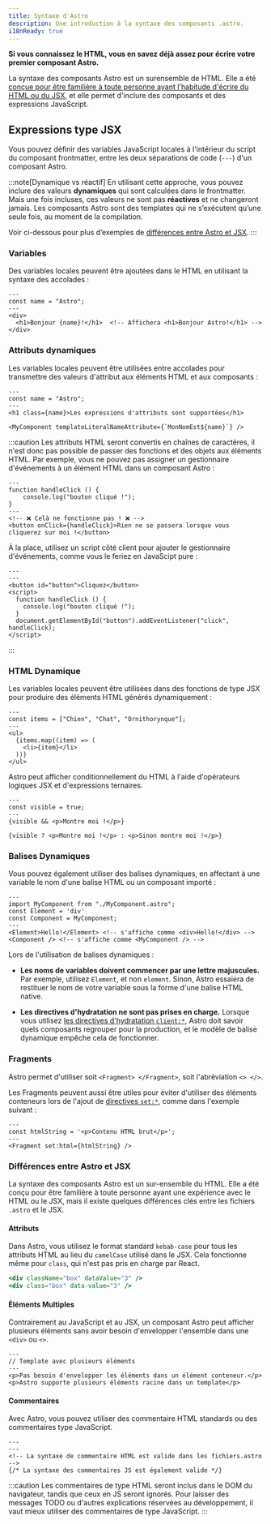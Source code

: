```yaml
---
title: Syntaxe d'Astro
description: Une introduction à la syntaxe des composants .astro.
i18nReady: true
---
```


**Si vous connaissez le HTML, vous en savez déjà assez pour écrire votre premier composant Astro.**

La syntaxe des composants Astro est un surensemble de HTML. Elle a été [conçue pour être familière à toute personne ayant l'habitude d'écrire du HTML ou du JSX](#différences-entre-astro-et-jsx), et elle permet d'inclure des composants et des expressions JavaScript.


## Expressions type JSX

Vous pouvez définir des variables JavaScript locales à l'intérieur du script du composant frontmatter, entre les deux séparations de code (`---`) d'un composant Astro.

:::note[Dynamique vs réactif]
En utilisant cette approche, vous pouvez inclure des valeurs **dynamiques** qui sont calculées dans le frontmatter. Mais une fois incluses, ces valeurs ne sont pas **réactives** et ne changeront jamais. Les composants Astro sont des templates qui ne s’exécutent qu’une seule fois, au moment de la compilation.

Voir ci-dessous pour plus d’exemples de [différences entre Astro et JSX](#différences-entre-astro-et-jsx).
:::

### Variables

Des variables locales peuvent être ajoutées dans le HTML en utilisant la syntaxe des accolades :

```astro title="src/components/Variables.astro" "{name}"
---
const name = "Astro";
---
<div>
  <h1>Bonjour {name}!</h1>  <!-- Affichera <h1>Bonjour Astro!</h1> -->
</div>
```

### Attributs dynamiques

Les variables locales peuvent être utilisées entre accolades pour transmettre des valeurs d'attribut aux éléments HTML et aux composants :

```astro title="src/components/DynamicAttributes.astro" "{name}" "${name}"
---
const name = "Astro";
---
<h1 class={name}>Les expressions d'attributs sont supportées</h1>

<MyComponent templateLiteralNameAttribute={`MonNomEst${name}`} />
```

:::caution
Les attributs HTML seront convertis en chaînes de caractères, il n'est donc pas possible de passer des fonctions et des objets aux éléments HTML. 
Par exemple, vous ne pouvez pas assigner un gestionnaire d'événements à un élément HTML dans un composant Astro :

```astro title="dont-do-this.astro"
---
function handleClick () {
    console.log("bouton cliqué !");
}
---
<!-- ❌ Celà ne fonctionne pas ! ❌ -->
<button onClick={handleClick}>Rien ne se passera lorsque vous cliquerez sur moi !</button>
```

À la place, utilisez un script côté client pour ajouter le gestionnaire d'événements, comme vous le feriez en JavaScipt pure :

```astro title="do-this-instead.astro"
---
---
<button id="button">Cliquez</button>
<script>
  function handleClick () {
    console.log("bouton cliqué !");
  }
  document.getElementById("button").addEventListener("click", handleClick);
</script>
```
:::

### HTML Dynamique

Les variables locales peuvent être utilisées dans des fonctions de type JSX pour produire des éléments HTML générés dynamiquement :

```astro title="src/components/DynamicHtml.astro" "{item}"
---
const items = ["Chien", "Chat", "Ornithorynque"];
---
<ul>
  {items.map((item) => (
    <li>{item}</li>
  ))}
</ul>
```

Astro peut afficher conditionnellement du HTML à l'aide d'opérateurs logiques JSX et d'expressions ternaires.

```astro title="src/components/ConditionalHtml.astro" "visible"
---
const visible = true;
---
{visible && <p>Montre moi !</p>}

{visible ? <p>Montre moi !</p> : <p>Sinon montre moi !</p>}
```

### Balises Dynamiques

Vous pouvez également utiliser des balises dynamiques, en affectant à une variable le nom d'une balise HTML ou un composant importé :

```astro title="src/components/DynamicTags.astro" /Element|(?<!My)Component/
---
import MyComponent from "./MyComponent.astro";
const Element = 'div'
const Component = MyComponent;
---
<Element>Hello!</Element> <!-- s'affiche comme <div>Hello!</div> -->
<Component /> <!-- s'affiche comme <MyComponent /> -->
```

Lors de l'utilisation de balises dynamiques :

- **Les noms de variables doivent commencer par une lettre majuscules.** Par exemple, utilisez `Element`, et non `element`. Sinon, Astro essaiera de restituer le nom de votre variable sous la forme d'une balise HTML native.

- **Les directives d'hydratation ne sont pas prises en charge.** Lorsque vous utilisez [les directives d'hydratation `client:*`](/fr/guides/framework-components/#hydratation-des-composants-interactifs), Astro doit savoir quels composants regrouper pour la production, et le modèle de balise dynamique empêche cela de fonctionner.

### Fragments

Astro permet d'utiliser soit `<Fragment> </Fragment>`, soit l'abréviation `<> </>`.

Les Fragments peuvent aussi être utiles pour éviter d'utiliser des éléments conteneurs lors de l'ajout de [directives `set:*`](/fr/reference/directives-reference/#sethtml), comme dans l'exemple suivant :

```astro title="src/components/SetHtml.astro" "Fragment"
---
const htmlString = '<p>Contenu HTML brut</p>';
---
<Fragment set:html={htmlString} />
```

### Différences entre Astro et JSX

La syntaxe des composants Astro est un sur-ensemble du HTML. Elle a été conçu pour être familière à toute personne ayant une expérience avec le HTML ou le JSX, mais il existe quelques différences clés entre les fichiers `.astro` et le JSX.

#### Attributs

Dans Astro, vous utilisez le format standard `kebab-case` pour tous les attributs HTML au lieu du `camelCase` utilisé dans le JSX. Cela fonctionne même pour `class`, qui n'est pas pris en charge par React.

```jsx del={1} ins={2} title="example.astro"
<div className="box" dataValue="3" />
<div class="box" data-value="3" />
```

#### Éléments Multiples

Contrairement au JavaScript et au JSX, un composant Astro peut afficher plusieurs éléments sans avoir besoin d'envelopper l'ensemble dans une `<div>` ou `<>`.

```astro title="src/components/RootElements.astro"
---
// Template avec plusieurs éléments
---
<p>Pas besoin d'envelopper les éléments dans un élément conteneur.</p>
<p>Astro supporte plusieurs éléments racine dans un template</p>
```

#### Commentaires

Avec Astro, vous pouvez utiliser des commentaire HTML standards ou des commentaires type JavaScript.

```astro title="example.astro"
---
---
<!-- La syntaxe de commentaire HTML est valide dans les fichiers.astro -->
{/* La syntaxe des commentaires JS est également valide */}
```

:::caution
Les commentaires de type HTML seront inclus dans le DOM du navigateur, tandis que ceux en JS seront ignorés. Pour laisser des messages TODO ou d'autres explications réservées au développement, il vaut mieux utiliser des commentaires de type JavaScript.
:::

